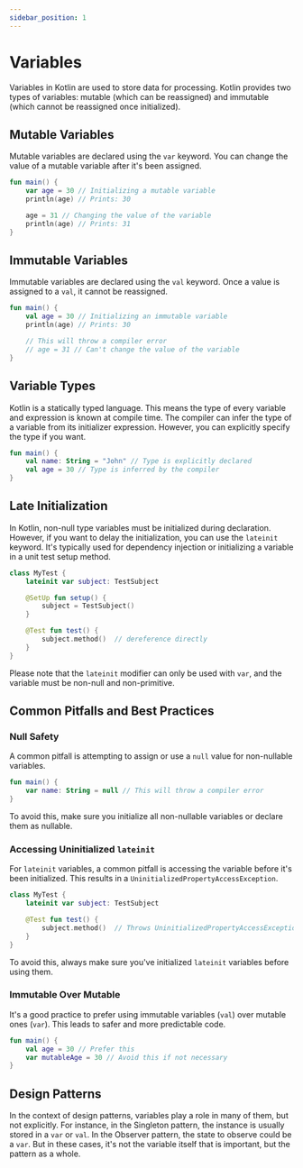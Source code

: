 ```yaml
---
sidebar_position: 1
---
```



# Variables

Variables in Kotlin are used to store data for processing. Kotlin provides two types of variables: mutable (which can be reassigned) and immutable (which cannot be reassigned once initialized).

## Mutable Variables

Mutable variables are declared using the `var` keyword. You can change the value of a mutable variable after it's been assigned.

```kotlin title="MutableVariable.kt"
fun main() {
    var age = 30 // Initializing a mutable variable
    println(age) // Prints: 30

    age = 31 // Changing the value of the variable
    println(age) // Prints: 31
}
```

## Immutable Variables

Immutable variables are declared using the `val` keyword. Once a value is assigned to a `val`, it cannot be reassigned.

```kotlin title="ImmutableVariable.kt"
fun main() {
    val age = 30 // Initializing an immutable variable
    println(age) // Prints: 30

    // This will throw a compiler error
    // age = 31 // Can't change the value of the variable
}
```

## Variable Types

Kotlin is a statically typed language. This means the type of every variable and expression is known at compile time. The compiler can infer the type of a variable from its initializer expression. However, you can explicitly specify the type if you want.

```kotlin title="VariableTypes.kt"
fun main() {
    val name: String = "John" // Type is explicitly declared
    val age = 30 // Type is inferred by the compiler
}
```

## Late Initialization

In Kotlin, non-null type variables must be initialized during declaration. However, if you want to delay the initialization, you can use the `lateinit` keyword. It's typically used for dependency injection or initializing a variable in a unit test setup method.

```kotlin title="LateInitialization.kt"
class MyTest {
    lateinit var subject: TestSubject

    @SetUp fun setup() {
        subject = TestSubject()
    }

    @Test fun test() {
        subject.method()  // dereference directly
    }
}
```

Please note that the `lateinit` modifier can only be used with `var`, and the variable must be non-null and non-primitive.

## Common Pitfalls and Best Practices

### Null Safety

A common pitfall is attempting to assign or use a `null` value for non-nullable variables.

```kotlin title="NullSafety.kt"
fun main() {
    var name: String = null // This will throw a compiler error
}
```

To avoid this, make sure you initialize all non-nullable variables or declare them as nullable.

### Accessing Uninitialized `lateinit`

For `lateinit` variables, a common pitfall is accessing the variable before it's been initialized. This results in a `UninitializedPropertyAccessException`.

```kotlin title="LateInitializationPitfall.kt"
class MyTest {
    lateinit var subject: TestSubject

    @Test fun test() {
        subject.method()  // Throws UninitializedPropertyAccessException
    }
}
```

To avoid this, always make sure you've initialized `lateinit` variables before using them.

### Immutable Over Mutable

It's a good practice to prefer using immutable variables (`val`) over mutable ones (`var`). This leads to safer and more predictable code.

```kotlin title="ImmutableOverMutable.kt"
fun main() {
    val age = 30 // Prefer this
    var mutableAge = 30 // Avoid this if not necessary
}
```

## Design Patterns

In the context of design patterns, variables play a role in many of them, but not explicitly. For instance, in the Singleton pattern, the instance is usually stored in a `var` or `val`. In the Observer pattern, the state to observe could be a `var`. But in these cases, it's not the variable itself that is important, but the pattern as a whole.

<DocCardList />
